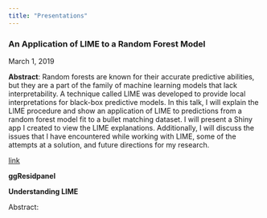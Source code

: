 ```yaml
---
title: "Presentations"
---
```


### An Application of LIME to a Random Forest Model

March 1, 2019

**Abstract**: Random forests are known for their accurate predictive abilities, but they are a part of the family of machine learning models that lack interpretability. A technique called LIME was developed to provide local interpretations for black-box predictive models. In this talk, I will explain the LIME procedure and show an application of LIME to predictions from a random forest model fit to a bullet matching dataset. I will present a Shiny app I created to view the LIME explanations. Additionally, I will discuss the issues that I have encountered while working with LIME, some of the attempts at a solution, and future directions for my research.

[link](presentations/graphics group/03-applying_lime_to_random_forest/An_Application_of_LIME_to_a_Random_Forest.Rmd)

**ggResidpanel**

**Understanding LIME**

Abstract: 
